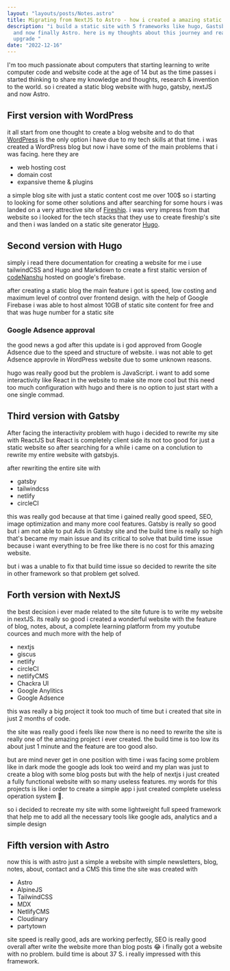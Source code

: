 ```yaml
---
layout: "layouts/posts/Notes.astro"
title: Migrating from NextJS to Astro - how i created a amazing static website
description: "i build a static site with 5 frameworks like hugo, Gastsby, Nextjs
  and now finally Astro. here is my thoughts about this journey and reasons to
  upgrade "
date: "2022-12-16"
---
```



I'm too much passionate about computers that starting learning to write computer code and website code at the age of 14 but as the time passes i started thinking to share my knowledge and thoughts, research & invention to the world. so i created a static blog website with hugo, gatsby, nextJS and now Astro.

## First version with WordPress

i﻿t all start from one thought to create a blog website and to do that [WordPress](https://wordpress.org) is the only option i have due to my tech skills at that time. i was created a WordPress blog but now i have some of the main problems that i was facing. here they are

- w﻿eb hosting cost
- d﻿omain cost
- expansive theme & plugins

a﻿ simple blog site with just a static content cost me over 100$ so i starting to looking for some other solutions and after searching for some hours i was landed on a very attrective site of [Fireship](https://fireship.io). i was very impress from that website so i looked for the tech stacks that they use to create fireship's site and then i was landed on a static site generator [Hugo](https://gohugo.io).

## Second version with Hugo

s﻿imply i read there documentation for creating a website for me i use tailwindCSS and Hugo and Markdown to create a first staitic version of [codeNanshu](https://codenanshu.in) hosted on google's firebase.

a﻿fter creating a static blog the main feature i got is speed, low costing and maximum level of control over frontend design. with the help of Google Firebase i was able to host almost 10GB of static site content for free and that was huge number for a static site

<Ad/>

### G﻿oogle Adsence approval

the good news a god after this update is i god approved from Google Adsence due to the speed and structure of website. i was not able to get Adsence approvle in WordPress website due to some unknown reasons.

h﻿ugo was really good but the problem is JavaScript. i want to add some interactivity like React in the website to make site more cool but this need too much configuration with hugo and there is no option to just start with a one single commad.

## Third version with Gatsby

After facing the interactivity problem with hugo i decided to rewrite my site with ReactJS but React is completely client side its not too good for just a static website so after searching for a while i came on a conclution to rewrite my entire website with gatsbyjs.

after rewriting the entire site with

- g﻿atsby
- t﻿ailwindcss
- n﻿etlify
- c﻿ircleCI

t﻿his was really god because at that time i gained really good speed, SEO, image optimization and many more cool features. Gatsby is really so good but i am not able to put Ads in Gatsby site and the build time is really so high that's became my main issue and its critical to solve that build time issue because i want everything to be free like there is no cost for this amazing website.

b﻿ut i was a unable to fix that build time issue so decided to rewrite the site in other framework so that problem get solved.

## Forth version with NextJS

t﻿he best decision i ever made related to the site future is to write my website in nextJS. its really so good i created a wonderful website with the feature of blog, notes, about, a complete learning platform from my youtube cources and much more with the help of

- n﻿extjs
- g﻿iscus
- n﻿etlify
- c﻿ircleCI
- n﻿etlifyCMS
- C﻿hackra UI
- G﻿oogle Anylitics
- G﻿oogle Adsence

t﻿his was really a big project it took too much of time but i created that site in just 2 months of code.

t﻿he site was really good i feels like now there is no need to rewrite the site is really one of the amazing project i ever created. the build time is too low its about just 1 minute and the feature are too good also.

b﻿ut are mind never get in one position with time i was facing some problem like in dark mode the google ads look too weird and my plan was just to create a blog with some blog posts but with the help of nextjs i just created a fully functional website with so many useless features. my words for this projects is like i order to create a simple app i just created complete useless operation system 🤦.

s﻿o i decided to recreate my site with some lightweight full speed framework that help me to add all the necessary tools like google ads, analytics and a simple design

## F﻿ifth version with Astro

n﻿ow this is with astro just a simple a website with simple newsletters, blog, notes, about, contact and a CMS this time the site was created with

- A﻿stro
- A﻿lpineJS
- T﻿ailwindCSS
- M﻿DX
- N﻿etlifyCMS
- C﻿loudinary
- p﻿artytown

site speed is really good, ads are working perfectly, SEO is really good overall after write the website more than blog posts 😂 i finally got a website with no problem. build time is about 37 S. i really impressed with this framework.

